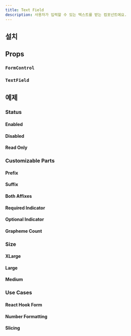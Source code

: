 ```yaml
---
title: Text Field
description: 사용자가 입력할 수 있는 텍스트를 받는 컴포넌트에요.
---
```


<ComponentExample name="text-field-preview" />

## 설치

<Installation name="text-field" />

## Props

### `FormControl`

<AutoTypeTable path="./registry/ui/text-field.tsx" name="FormControlProps" />

### `TextField`

<AutoTypeTable path="./registry/ui/text-field.tsx" name="TextFieldProps" />

## 예제

### Status

#### Enabled

<ComponentExample name="text-field-enabled" />

#### Disabled

<ComponentExample name="text-field-disabled" />

#### Read Only

<ComponentExample name="text-field-read-only" />

### Customizable Parts

#### Prefix

<ComponentExample name="text-field-prefix" />

#### Suffix

<ComponentExample name="text-field-suffix" />

#### Both Affixes

<ComponentExample name="text-field-both-affixes" />

#### Required Indicator

<ComponentExample name="text-field-required" />

#### Optional Indicator

<ComponentExample name="text-field-optional" />

#### Grapheme Count

<ComponentExample name="text-field-grapheme-count" />

### Size

#### XLarge

<ComponentExample name="text-field-xlarge" />

#### Large

<ComponentExample name="text-field-large" />

#### Medium

<ComponentExample name="text-field-medium" />

### Use Cases

#### React Hook Form

<ComponentExample name="text-field-react-hook-form" />

#### Number Formatting

<ComponentExample name="text-field-number-formatting" />

#### Slicing

<ComponentExample name="text-field-slicing" />
